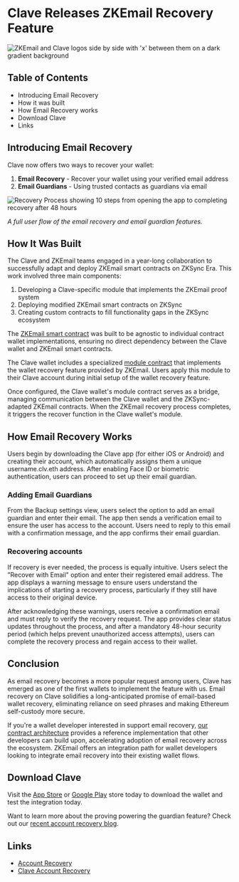 # Clave Releases ZKEmail Recovery Feature

![ZKEmail and Clave logos side by side with 'x' between them on a dark gradient background](cover.png)

## Table of Contents
* Introducing Email Recovery
* How it was built
* How Email Recovery works
* Download Clave
* Links

## Introducing Email Recovery

Clave now offers two ways to recover your wallet:
1. **Email Recovery** - Recover your wallet using your verified email address
2. **Email Guardians** - Using trusted contacts as guardians via email 

![Recovery Process showing 10 steps from opening the app to completing recovery after 48 hours](recovery.png)

*A full user flow of the email recovery and email guardian features.*

## How It Was Built

The Clave and ZKEmail teams engaged in a year-long collaboration to successfully adapt and deploy ZKEmail smart contracts on ZKSync Era. This work involved three main components:

1. Developing a Clave-specific module that implements the ZKEmail proof system
2. Deploying modified ZKEmail smart contracts on ZKSync
3. Creating custom contracts to fill functionality gaps in the ZKSync ecosystem

The [ZKEmail smart contract](https://github.com/zkemail/email-recovery) was built to be agnostic to individual contract wallet implementations, ensuring no direct dependency between the Clave wallet and ZKEmail smart contracts.

The Clave wallet includes a specialized [module contract](https://github.com/getclave/clave-email-recovery) that implements the wallet recovery feature provided by ZKEmail. Users apply this module to their Clave account during initial setup of the wallet recovery feature.

Once configured, the Clave wallet's module contract serves as a bridge, managing communication between the Clave wallet and the ZKSync-adapted ZKEmail contracts. When the ZKEmail recovery process completes, it triggers the recover function in the Clave wallet's module.

## How Email Recovery Works

Users begin by downloading the Clave app (for either iOS or Android) and creating their account, which automatically assigns them a unique username.clv.eth address. After enabling Face ID or biometric authentication, users can proceed to set up their email guardian.

### Adding Email Guardians

From the Backup settings view, users select the option to add an email guardian and enter their email. The app then sends a verification email to ensure the user has access to the account. Users need to reply to this email with a confirmation message, and the app confirms their email guardian.

### Recovering accounts

If recovery is ever needed, the process is equally intuitive. Users select the "Recover with Email" option and enter their registered email address. The app displays a warning message to ensure users understand the implications of starting a recovery process, particularly if they still have access to their original device.

After acknowledging these warnings, users receive a confirmation email and must reply to verify the recovery request. The app provides clear status updates throughout the process, and after a mandatory 48-hour security period (which helps prevent unauthorized access attempts), users can complete the recovery process and regain access to their wallet.

## Conclusion

As email recovery becomes a more popular request among users, Clave has emerged as one of the first wallets to implement the feature with us. Email recovery on Clave solidifies a long-anticipated promise of email-based wallet recovery, eliminating reliance on seed phrases and making Ethereum self-custody more secure.

If you're a wallet developer interested in support email recovery, [our contract architecture](https://github.com/zkemail/email-recovery) provides a reference implementation that other developers can build upon, accelerating adoption of email recovery across the ecosystem. ZKEmail offers an integration path for wallet developers looking to integrate email recovery into their existing wallet flows.

## Download Clave

Visit the [App Store](https://apps.apple.com/us/app/clave-smart-wallet/id6449253761) or [Google Play](https://play.google.com/store/apps/details?id=com.clave.mobile) store today to download the wallet and test the integration today.

Want to learn more about the proving powering the guardian feature? Check out our [recent account recovery blog](https://prove.email/blog/account-recovery).

## Links
* [Account Recovery](https://prove.email/blog/account-recovery)
* [Clave Account Recovery](https://blog.getclave.io/p/universal-recovery-a-social-recovery)